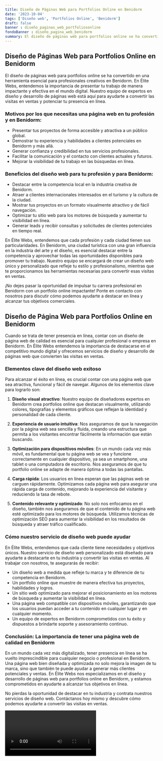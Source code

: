 ```yaml
---
title: Diseño de Páginas Web para Portfolios Online en Benidorm
date: '2023-10-04'
tags: ['Diseño web', 'Portfolios Online', 'Benidorm']
draft: false
banner : diseño_paginas_web_portfoliosonline
fondoBanner : diseño_pagina_web_benidorm
summary: El diseño de páginas web para portfolios online se ha convertido en una herramienta esencial para profesionales creativos en Benidorm. En Élite Webs, entendemos la importancia de presentar tu trabajo de manera impactante y efectiva en el mundo digital. Nuestro equipo de expertos en diseño y desarrollo de páginas web está aquí para ayudarte a convertir las visitas en ventas y potenciar tu presencia en línea.
---
```


## Diseño de Páginas Web para Portfolios Online en Benidorm

El diseño de páginas web para portfolios online se ha convertido en una herramienta esencial para profesionales creativos en Benidorm. En Élite Webs, entendemos la importancia de presentar tu trabajo de manera impactante y efectiva en el mundo digital. Nuestro equipo de expertos en diseño y desarrollo de páginas web está aquí para ayudarte a convertir las visitas en ventas y potenciar tu presencia en línea.

### Motivos por los que necesitas una página web en tu profesión y en Benidorm:

- Presentar tus proyectos de forma accesible y atractiva a un público global.
- Demostrar tu experiencia y habilidades a clientes potenciales en Benidorm y más allá.
- Generar confianza y credibilidad en tus servicios profesionales.
- Facilitar la comunicación y el contacto con clientes actuales y futuros.
- Mejorar la visibilidad de tu trabajo en las búsquedas en línea.

### Beneficios del diseño web para tu profesión y para Benidorm:

- Destacar entre la competencia local en la industria creativa de Benidorm.
- Atraer a clientes internacionales interesados en el turismo y la cultura de la ciudad.
- Mostrar tus proyectos en un formato visualmente atractivo y de fácil navegación.
- Optimizar tu sitio web para los motores de búsqueda y aumentar tu visibilidad en línea.
- Generar leads y recibir consultas y solicitudes de clientes potenciales en tiempo real.

En Élite Webs, entendemos que cada profesión y cada ciudad tienen sus particularidades. En Benidorm, una ciudad turística con una gran influencia en la industria del arte y el diseño, es esencial destacar entre la competencia y aprovechar todas las oportunidades disponibles para promover tu trabajo. Nuestro equipo se encargará de crear un diseño web único y personalizado que refleje tu estilo y profesionalismo, mientras que te proporcionamos las herramientas necesarias para convertir esas visitas en ventas.

¡No dejes pasar la oportunidad de impulsar tu carrera profesional en Benidorm con un portfolio online impactante! Ponte en contacto con nosotros para discutir cómo podemos ayudarte a destacar en línea y alcanzar tus objetivos comerciales.

<GifSeo />

<Cta />

## Diseño de Página Web para Portfolios Online en Benidorm

Cuando se trata de tener presencia en línea, contar con un diseño de página web de calidad es esencial para cualquier profesional o empresa en Benidorm. En Élite Webs entendemos la importancia de destacarse en el competitivo mundo digital y ofrecemos servicios de diseño y desarrollo de páginas web que convierten las visitas en ventas.

### Elementos clave del diseño web exitoso

Para alcanzar el éxito en línea, es crucial contar con una página web que sea atractiva, funcional y fácil de navegar. Algunos de los elementos clave para lograrlo son:

1. **Diseño visual atractivo**: Nuestro equipo de diseñadores expertos en Benidorm crea portfolios online que destacan visualmente, utilizando colores, tipografías y elementos gráficos que reflejan la identidad y personalidad de cada cliente.

2. **Experiencia de usuario intuitiva**: Nos aseguramos de que la navegación por la página web sea sencilla y fluida, creando una estructura que permita a los visitantes encontrar fácilmente la información que están buscando.

3. **Optimización para dispositivos móviles**: En un mundo cada vez más móvil, es fundamental que tu página web se vea y funcione correctamente en cualquier dispositivo, ya sea un smartphone, una tablet o una computadora de escritorio. Nos aseguramos de que tu portfolio online se adapte de manera óptima a todas las pantallas.

4. **Carga rápida**: Los usuarios en línea esperan que las páginas web se carguen rápidamente. Optimizamos cada página web para asegurar una rápida carga de contenido, mejorando la experiencia del visitante y reduciendo la tasa de rebote.

5. **Contenido relevante y optimizado**: No solo nos enfocamos en el diseño, también nos aseguramos de que el contenido de tu página web esté optimizado para los motores de búsqueda. Utilizamos técnicas de optimización SEO para aumentar la visibilidad en los resultados de búsqueda y atraer tráfico cualificado.

### Cómo nuestro servicio de diseño web puede ayudar

En Élite Webs, entendemos que cada cliente tiene necesidades y objetivos únicos. Nuestro servicio de diseño web personalizado está diseñado para ayudarte a destacarte en tu industria y convertir las visitas en ventas. Al trabajar con nosotros, te asegurarás de recibir:

- Un diseño web a medida que refleje tu marca y te diferencie de tu competencia en Benidorm.
- Un portfolio online que muestre de manera efectiva tus proyectos, habilidades y logros.
- Un sitio web optimizado para mejorar el posicionamiento en los motores de búsqueda y aumentar la visibilidad en línea.
- Una página web compatible con dispositivos móviles, garantizando que los usuarios puedan acceder a tu contenido en cualquier lugar y en cualquier momento.
- Un equipo de expertos en Benidorm comprometidos con tu éxito y dispuestos a brindarte soporte y asesoramiento continuo.

### Conclusión: La importancia de tener una página web de calidad en Benidorm

En un mundo cada vez más digitalizado, tener presencia en línea se ha vuelto imprescindible para cualquier negocio o profesional en Benidorm. Una página web bien diseñada y optimizada no solo mejora la imagen de tu marca, sino que también te puede ayudar a generar más clientes potenciales y ventas. En Élite Webs nos especializamos en el diseño y desarrollo de páginas web para portfolios online en Benidorm, y estamos comprometidos en ayudarte a alcanzar tus objetivos en línea.

No pierdas la oportunidad de destacar en tu industria y contrata nuestros servicios de diseño web. Contáctanos hoy mismo y descubre cómo podemos ayudarte a convertir las visitas en ventas.

<Video />

<CtaBot job='Portfolios Online' city='Benidorm'/>

<Gmaps query='Benidorm+españa+maps' />